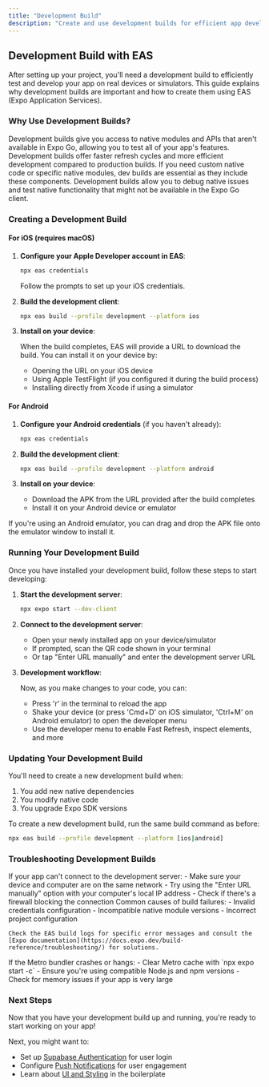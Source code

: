 ```yaml
---
title: "Development Build"
description: "Create and use development builds for efficient app development"
---
```


## Development Build with EAS

After setting up your project, you'll need a development build to efficiently test and develop your app on real devices or simulators. This guide explains why development builds are important and how to create them using EAS (Expo Application Services).

### Why Use Development Builds?

<AccordionGroup>
  <Accordion icon="gears" title="Access to Native Modules">
    Development builds give you access to native modules and APIs that aren't available in Expo Go, allowing you to test all of your app's features.
  </Accordion>
  <Accordion icon="bolt" title="Faster Refresh Cycles">
    Development builds offer faster refresh cycles and more efficient development compared to production builds.
  </Accordion>
  <Accordion icon="puzzle-piece" title="Custom Native Code">
    If you need custom native code or specific native modules, dev builds are essential as they include these components.
  </Accordion>
  <Accordion icon="code" title="Debug Native Issues">
    Development builds allow you to debug native issues and test native functionality that might not be available in the Expo Go client.
  </Accordion>
</AccordionGroup>

### Creating a Development Build

#### For iOS (requires macOS)

1. **Configure your Apple Developer account in EAS**:

   ```bash
   npx eas credentials
   ```

   Follow the prompts to set up your iOS credentials.

2. **Build the development client**:

   ```bash
   npx eas build --profile development --platform ios
   ```

3. **Install on your device**:
   
   When the build completes, EAS will provide a URL to download the build. You can install it on your device by:
   
   - Opening the URL on your iOS device
   - Using Apple TestFlight (if you configured it during the build process)
   - Installing directly from Xcode if using a simulator

#### For Android

1. **Configure your Android credentials** (if you haven't already):

   ```bash
   npx eas credentials
   ```

2. **Build the development client**:

   ```bash
   npx eas build --profile development --platform android
   ```

3. **Install on your device**:
   
   - Download the APK from the URL provided after the build completes
   - Install it on your Android device or emulator

<Note>
  If you're using an Android emulator, you can drag and drop the APK file onto the emulator window to install it.
</Note>

### Running Your Development Build

Once you have installed your development build, follow these steps to start developing:

1. **Start the development server**:

   ```bash
   npx expo start --dev-client
   ```

2. **Connect to the development server**:
   
   - Open your newly installed app on your device/simulator
   - If prompted, scan the QR code shown in your terminal
   - Or tap "Enter URL manually" and enter the development server URL

3. **Development workflow**:
   
   Now, as you make changes to your code, you can:
   
   - Press 'r' in the terminal to reload the app
   - Shake your device (or press 'Cmd+D' on iOS simulator, 'Ctrl+M' on Android emulator) to open the developer menu
   - Use the developer menu to enable Fast Refresh, inspect elements, and more

### Updating Your Development Build

You'll need to create a new development build when:

1. You add new native dependencies
2. You modify native code
3. You upgrade Expo SDK versions

To create a new development build, run the same build command as before:

```bash
npx eas build --profile development --platform [ios|android]
```

### Troubleshooting Development Builds

<AccordionGroup>
  <Accordion icon="triangle-exclamation" title="Connection Issues">
    If your app can't connect to the development server:
    - Make sure your device and computer are on the same network
    - Try using the "Enter URL manually" option with your computer's local IP address
    - Check if there's a firewall blocking the connection
  </Accordion>
  
  <Accordion icon="bug" title="Build Failures">
    Common causes of build failures:
    - Invalid credentials configuration
    - Incompatible native module versions
    - Incorrect project configuration
    
    Check the EAS build logs for specific error messages and consult the [Expo documentation](https://docs.expo.dev/build-reference/troubleshooting/) for solutions.
  </Accordion>
  
  <Accordion icon="refresh" title="Metro Bundler Issues">
    If the Metro bundler crashes or hangs:
    - Clear Metro cache with `npx expo start -c`
    - Ensure you're using compatible Node.js and npm versions
    - Check for memory issues if your app is very large
  </Accordion>
</AccordionGroup>

### Next Steps

Now that you have your development build up and running, you're ready to start working on your app! 

Next, you might want to:

- Set up [Supabase Authentication](/features/auth/supabase-setup) for user login
- Configure [Push Notifications](/features/push/setup) for user engagement
- Learn about [UI and Styling](/development/ui/nativewind) in the boilerplate
